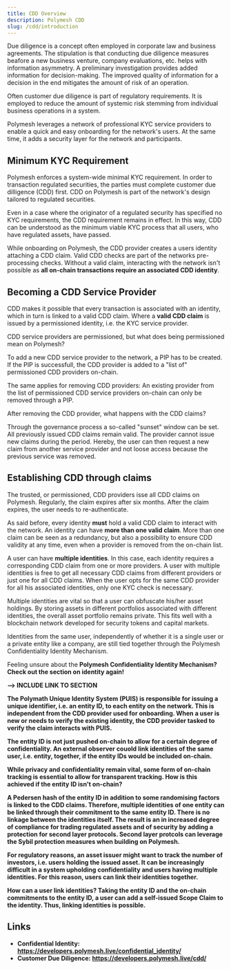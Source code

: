 ```yaml
---
title: CDD Overview
description: Polymesh CDD
slug: /cdd/introduction
---
```


Due diligence is a concept often employed in corporate law and business agreements. The stipulation is that conducting due diligence measures beafore a new business venture, company evaluations, etc. helps with information asymmetry. A preliminary investigation provides added information for decision-making. The improved quality of information for a decision in the end mitigates the amount of risk of an operation.

Often customer due diligence is part of regulatory requirements. It is employed to reduce the amount of systemic risk stemming from individual business operations in a system.

Polymesh leverages a network of professional KYC service providers to enable a quick and easy onboarding for the network's users. At the same time, it adds a security layer for the network and participants.

## Minimum KYC Requirement

Polymesh enforces a system-wide minimal KYC requirement. In order to transaction regulated securities, the parties must complete customer due dilligence (CDD) first. CDD on Polymesh is part of the network's design tailored to regulated securities.

Even in a case where the originator of a regulated security has specified no KYC requirements, the CDD requirement remains in effect. In this way, CDD can be understood as the minimum viable KYC process that all users, who have regulated assets, have passed.

While onboarding on Polymesh, the CDD provider creates a users identity attaching a CDD claim. Valid CDD checks are part of the networks pre-processing checks. Without a valid claim, interacting with the network isn't possible as **all on-chain transactions require an associated CDD identity**.

## Becoming a CDD Service Provider

CDD makes it possible that every transaction is associated with an identity, which in turn is linked to a valid CDD claim. Where a **valid CDD claim** is issued by a permissioned identity, i.e. the KYC service provider.

CDD service providers are permissioned, but what does being permissioned mean on Polymesh?

To add a new CDD service provider to the network, a PIP has to be created. If the PIP is successfull, the CDD provider is added to a "list of" permissioned CDD providers on-chain.

The same applies for removing CDD providers: An existing provider from the list of permissioned CDD service providers on-chain can only be removed through a PIP.

After removing the CDD provider, what happens with the CDD claims?

Through the governance process a so-called "sunset" window can be set. All previously issued CDD claims remain valid. The provider cannot issue new claims during the period. Hereby, the user can then request a new claim from another service provider and not loose access because the previous service was removed.

## Establishing CDD through claims

The trusted, or permissioned, CDD providers isse all CDD claims on Polymesh. Regularly, the claim expires after six months. After the claim expires, the user needs to re-authenticate.

As said before, every identity **must** hold a valid CDD claim to interact with the network. An identity can have **more than one valid claim**. More than  one claim can be seen as a redundancy, but also a possibility to ensure CDD validity at any time, even when a provider is removed from the on-chain list.

A user can have **multiple identities**. In this case, each identity requires a corresponding CDD claim from one or more providers. A user with multiple identities is free to get all necessary CDD claims from different providers or just one for all CDD claims. When the user opts for the same CDD provider for all his associated identities, only one KYC check is necessary.

Multiple identities are vital so that a user can obfuscate his/her asset holdings. By storing assets in different portfolios associated with different identities, the overall asset portfolio remains private. This fits well with a blockchain network developed for security tokens and capital markets.

Identities from the same user, independently of whether it is a single user or a private entity like a company, are still tied together through the Polymesh Confidentiality Identity Mechanism.

<HighlightBox type="tip">

Feeling unsure about the <b>Polymesh Confidentiality Identity Mechanism? Check out the section on identity again!

--> INCLUDE LINK TO SECTION

</HighlightBox>

The **Polymath Unique Identity System (PUIS)** is responsible for issuing a unique identifier, i.e. an entity ID, to each entity on the network. This is independent from the CDD provider used for onboarding. When a user is new or needs to verify the existing identity, the CDD provider tasked to verify the claim interacts with PUIS.

The entity ID is not just pushed on-chain to allow for a certain degree of confidentiality. An external observer couold link identities of the same user, i.e. entity, together, if the entity IDs would be included on-chain.

While privacy and confidentiality remain vital, some form of on-chain tracking is essential to allow for transparent tracking. How is this achieved if the entity ID isn't on-chain?

A Pedersen hash of the entity ID in addition to some randomising factors is linked to the CDD claims. Therefore, multiple identities of one entity can be linked through their commitment to the same entity ID. There is no linkage between the identities itself. The result is an in increased degree of compliance for trading regulated assets and of security by adding a protection for second layer protocols. Second layer protcols can leverage the Sybil protection measures when building on Polymesh.

For regulatory reasons, an asset issuer might want to track the number of investors, i.e. users holding the issued asset. It can be increasingly difficult in a system upholding confidentiality and users having multiple identities. For this reason, users can link their identities together.

How can a user link identities? Taking the entity ID and the on-chain commitments to the entity ID, a user can add a self-issued Scope Claim to the identity. Thus, linking identities is possible.

## Links

* Confidential Identity: https://developers.polymesh.live/confidential_identity/
* Customer Due Diligence: https://developers.polymesh.live/cdd/ 